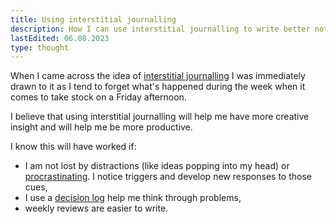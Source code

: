 ```yaml
---
title: Using interstitial journalling
description: How I can use interstitial journalling to write better notes, reflect as I go and stop procrastination
lastEdited: 06.08.2023
type: thought
---
```


When I came across the idea of <a href="/thoughts/interstitial-journalling.html">interstitial journalling</a> I was immediately drawn to it as I tend to forget what's happened during the week when it comes to take stock on a Friday afternoon.

I believe that using interstitial journalling will help me have more creative insight and will help me be more productive.

I know this will have worked if:

- I am not lost by distractions (like ideas popping into my head) or [procrastinating](/thoughts/procrastination.html). I notice triggers and develop new responses to those cues,
- I use a [decision log](/thoughts/making-your-mind-up.html) help me think through problems,
- weekly reviews are easier to write.
